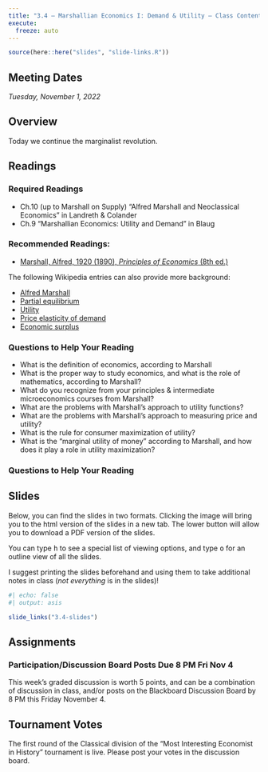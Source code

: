 ```yaml
---
title: "3.4 — Marshallian Economics I: Demand & Utility — Class Content"
execute:
  freeze: auto
---
```


```r
source(here::here("slides", "slide-links.R"))
```

::: {.callout-note appearance="minimal"}
# Meeting Dates

*Tuesday, November 1, 2022*
:::


## <i class="fas fa-info-circle fa-lg"></i> Overview

Today we continue the marginalist revolution.

## <i class="fas fa-book-reader fa-lg"></i> Readings

### Required Readings

- <i class="fas fas fa-book"></i> Ch.10 (up to Marshall on Supply) "Alfred Marshall and Neoclassical Economics" in Landreth & Colander
- <i class="fas fas fa-book"></i> Ch.9 "Marshallian Economics: Utility and Demand" in Blaug

### Recommended Readings:

- [<i class="fas fas fa-book"></i> Marshall, Alfred, 1920 (1890), *Principles of Economics* (8th ed.)](https://www.econlib.org/library/Marshall/marP.html)

The following Wikipedia entries can also provide more background:

- [<i class="fab fa-wikipedia-w"></i> Alfred Marshall](https://en.wikipedia.org/wiki/Alfred_Marshall)
- [<i class="fab fa-wikipedia-w"></i> Partial equilibrium](https://en.wikipedia.org/wiki/Partial_equilibrium)
- [<i class="fab fa-wikipedia-w"></i> Utility](https://en.wikipedia.org/wiki/Utility)
- [<i class="fab fa-wikipedia-w"></i> Price elasticity of demand](https://en.wikipedia.org/wiki/Price_elasticity_of_demand)
- [<i class="fab fa-wikipedia-w"></i> Economic surplus](https://en.wikipedia.org/wiki/Economic_surplus)

### Questions to Help Your Reading

- What is the definition of economics, according to Marshall
- What is the proper way to study economics, and what is the role of mathematics, according to Marshall?
- What do you recognize from your principles & intermediate microeconomics courses from Marshall?
- What are the problems with Marshall’s approach to utility functions?
- What are the problems with Marshall’s approach to measuring price and utility?
- What is the rule for consumer maximization of utility?
- What is the “marginal utility of money” according to Marshall, and how does it play a role in utility maximization?

### Questions to Help Your Reading

## <i class="fas fa-chalkboard-teacher"></i> Slides

Below, you can find the slides in two formats. Clicking the image will bring you to the html version of the slides in a new tab. The lower button will allow you to download a PDF version of the slides.

::: callout-tip
You can type <kbd>h</kbd> to see a special list of viewing options, and type <kbd>o</kbd> for an outline view of all the slides.
:::

I suggest printing the slides beforehand and using them to take additional notes in class (*not everything* is in the slides)!

```r
#| echo: false
#| output: asis

slide_links("3.4-slides")
```

## <i class="fas fa-laptop-code"></i> Assignments

### Participation/Discussion Board Posts Due 8 PM Fri Nov 4

This week's graded discussion is worth 5 points, and can be a combination of discussion in class, and/or posts on the Blackboard Discussion Board by 8 PM this Friday November 4.

## Tournament Votes

The first round of the Classical division of the "Most Interesting Economist in History" tournament is live. Please post your votes in the discussion board.
